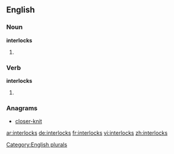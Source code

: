 ==English==

===Noun===
'''interlocks'''

# {{plural of|interlock}}

===Verb===
'''interlocks'''

# {{third-person singular of|interlock}}

===Anagrams===
* [[closer-knit#English|closer-knit]]

[[Category:English plurals]]

[[ar:interlocks]]
[[de:interlocks]]
[[fr:interlocks]]
[[vi:interlocks]]
[[zh:interlocks]]